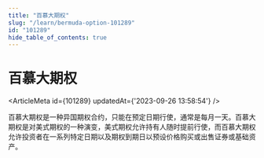```yaml
---
title: "百慕大期权"
slug: "/learn/bermuda-option-101289"
id: "101289"
hide_table_of_contents: true
---
```



# 百慕大期权

<ArticleMeta id={101289} updatedAt={'2023-09-26 13:58:54'} />
<div className='border-solid border-b border-t-0 my-4 border-[var(--ifm-color-gray-300)]' />

百慕大期权是一种异国期权合约，只能在预定日期行使，通常是每月一天。百慕大期权是对美式期权的一种演变，美式期权允许持有人随时提前行使，而百慕大期权允许投资者在一系列特定日期以及期权到期日以预设价格购买或出售证券或基础资产。
